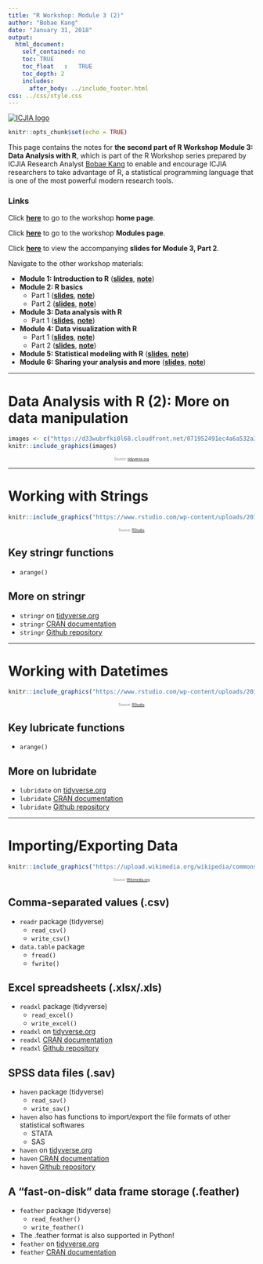 ```yaml
---
title: "R Workshop: Module 3 (2)"
author: "Bobae Kang"
date: "January 31, 2018"
output:
  html_document:
    self_contained: no
    toc: TRUE
    toc_float	:	TRUE
    toc_depth: 2
    includes:
      after_body: ../include_footer.html
css: ../css/style.css
---
```

<!-- fontawesome CDN -->
<link href="https://maxcdn.bootstrapcdn.com/font-awesome/4.7.0/css/font-awesome.min.css" rel="stylesheet">

<!-- logo -->
<div class="logo">
  <a href="http://www.icjia.state.il.us/"><img src="../images/icjia.png" alt="ICJIA logo"></img></a>
</div>


```r
knitr::opts_chunk$set(echo = TRUE)
```

This page contains the notes for **the second part of R Workshop Module 3: Data Analysis with R**, which is part of the R Workshop series prepared by ICJIA Research Analyst [Bobae Kang](http://www.icjia.state.il.us/biographies/bobae-kang) to enable and encourage ICJIA researchers to take advantage of R, a statistical programming language that is one of the most powerful modern research tools.

### Links
Click [**here**](../index.html) to go to the workshop **home page**.

Click [**here**](../modules.html) to go to the workshop **Modules page**.

Click [**here**](../slides/module3_slides2.html) to view the accompanying **slides for Module 3, Part 2**.

Navigate to the other workshop materials:

* **Module 1: Introduction to R** ([**slides**](../slides/module1_slides.html),
[**note**](module1_notes.html))
* **Module 2: R basics**
    * Part 1 ([**slides**](../slides/module2_slides1.html), [**note**](module2_notes1.html))
    * Part 2 ([**slides**](../slides/module2_slides2.html), [**note**](module2_notes2.html))
* **Module 3: Data analysis with R**
    * Part 1 ([**slides**](../slides/module3_slides1.html), [**note**](module3_notes2.html))
* **Module 4: Data visualization with R**
    * Part 1 ([**slides**](../slides/module4_slides.html), [**note**](module4_notes.html))
    * Part 2 ([**slides**](../slides/module4_slides2.html), [**note**](module4_notes2.html))
* **Module 5: Statistical modeling with R** ([**slides**](../slides/module5_slides.html), [**note**](module5_notes.html))
* **Module 6: Sharing your analysis and more** ([**slides**](../slides/module6_slides.html), [**note**](module6_notes.html))



***

# Data Analysis with R (2): More on data manipulation

```r
images <- c("https://d33wubrfki0l68.cloudfront.net/071952491ec4a6a532a3f70ecfa2507af4d341f9/c167c/images/hex-dplyr.png", "https://d33wubrfki0l68.cloudfront.net/5f8c22ec53a1ac61684f3e8d59c623d09227d6b9/b15de/images/hex-tidyr.png")
knitr::include_graphics(images)
```
<div style="font-size:0.5em; text-align:center; color: #777;">
Source: <a href="https://www.tidyverse.org/">tidyverse.org</a>
</div>

***

# Working with Strings

```r
knitr::include_graphics("https://www.rstudio.com/wp-content/uploads/2014/04/stringr.png")
```
<div style="font-size:0.5em; text-align:center; color: #777;">
Source: <a href="https://www.rstudio.com/">RStudio</a>
</div>

## Key stringr functions

* `arange()`

## More on stringr

* `stringr` on [tidyverse.org](http://stringr.tidyverse.org/)
* `stringr` [CRAN documentation](https://cran.r-project.org/web/packages/stringr/stringr.pdf)
* `stringr` [Github repository](https://github.com/tidyverse/stringr)

***

# Working with Datetimes

```r
knitr::include_graphics("https://www.rstudio.com/wp-content/uploads/2014/04/lubridate.png")
```
<div style="font-size:0.5em; text-align:center; color: #777;">
Source: <a href="https://www.rstudio.com/">RStudio</a>
</div>

## Key lubricate functions

* `arange()`

## More on lubridate

* `lubridate` on [tidyverse.org](http://lubridate.tidyverse.org/)
* `lubridate` [CRAN documentation](https://cran.r-project.org/web/packages/lubridate/lubridate.pdf)
* `lubridate` [Github repository](https://github.com/tidyverse/lubridate)

***

# Importing/Exporting Data

```r
knitr::include_graphics("https://upload.wikimedia.org/wikipedia/commons/thumb/4/40/Data-transfer.svg/2000px-Data-transfer.svg.png")
```
<p style="font-size:0.5em; text-align:center; color: #777;">
Source: <a href="https://www.wikimedia.org">Wikimedia.org</a>
</p>

## Comma-separated values (.csv)

* `readr` package (tidyverse)
    * `read_csv()`
    * `write_csv()`
* `data.table` package
    * `fread()`
    * `fwrite()`

## Excel spreadsheets (.xlsx/.xls)

* `readxl` package (tidyverse)
    * `read_excel()`
    * `write_excel()`
* `readxl` on [tidyverse.org](http://readxl.tidyverse.org/)
* `readxl` [CRAN documentation](https://cran.r-project.org/web/packages/readxl/readxl.pdf)
* `readxl` [Github repository](https://github.com/tidyverse/readxl)

## SPSS data files (.sav)

* `haven` package (tidyverse)
    * `read_sav()`
    * `write_sav()`
* `haven` also has functions to import/export the file formats of other statistical softwares
    * STATA
    * SAS
* `haven` on [tidyverse.org](http://haven.tidyverse.org/)
* `haven` [CRAN documentation](https://cran.r-project.org/web/packages/haven/haven.pdf)
* `haven` [Github repository](https://github.com/tidyverse/haven)

## A "fast-on-disk" data frame storage (.feather) 

* `feather` package (tidyverse)
    * `read_feather()`
    * `write_feather()`
* The .feather format is also supported in Python!
* `feather` on [tidyverse.org](http://haven.tidyverse.org/)
* `feather` [CRAN documentation](https://cran.r-project.org/web/packages/haven/haven.pdf)

